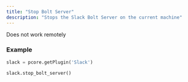 ```yaml
---
title: "Stop Bolt Server"
description: "Stops the Slack Bolt Server on the current machine"
---
```

<Note>Does not work remotely</Note>
  
### Example
```python Slack\Scripts\server\controls.py lines icon="python"
slack = pcore.getPlugin('Slack')

slack.stop_bolt_server()
```
  